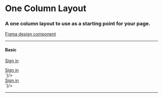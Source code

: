 
<Meta title="Layouts/One Column" />

# One Column Layout

### A one column layout to use as a starting point for your page.

[Figma design component](https://www.figma.com/file/ylmHeuDMfxnDBnP1VaQYz8/%E2%9D%96-Styles-and-Content-%7C-DDI?node-id=3787%3A103173)

---

#### Basic

<Story name="Basic">
  <Browser>
    <GoAOneColumnLayout>
      <section slot="header">
        <GoAMicrositeHeader type="alpha" version="UAT" />
        <GoAAppHeader url="/" heading="Design System">
          <a href="/login">Sign in</a>
        </GoAAppHeader>
      </section>
      <GoAPageBlock width="704px">
        <p>
          <GoASkeleton type="header" size={4} />
          <GoASkeleton type="lines" size={1} />
        </p>
        <p>
          <GoASkeleton type="header" size={4} />
          <GoASkeleton type="lines" size={1} />
        </p>
        <GoAFlexRow gap="small">
          <GoASkeleton type="card" size={2} />
          <GoASkeleton type="card" size={2} />
        </GoAFlexRow>
      </GoAPageBlock>
      <section slot="footer">
        <GoAAppFooter />
      </section>
    </GoAOneColumnLayout>
  </Browser>
</Story>

<Tabs>
  <Tab label="Web Component" hidden={true}>
    <CodeSnippet lang="html" code={`
      <goa-one-column-layout>
        <section slot="header">
          <goa-microsite-header type="alpha" version="UAT" />
          <goa-app-header url="/" heading="Design System">
            <a href="/login">Sign in</a>
          </goa-app-header>
        </section>
        <goa-page-block width="704px">
          <!-- Insert custom content here -->
        </goa-page-block>
        <section slot="footer">
          <goa-app-footer />
        </section>
      </goa-one-column-layout>
    `}/>
  </Tab>
  <Tab label="Angular">
    <CodeSnippet lang="html" code={`
      <goa-one-column-layout>
        <section slot="header">
          <goa-microsite-header type="alpha" version="UAT" />
          <goa-app-header url="/" heading="Design System">
            <a href="/login">Sign in</a>
          </goa-app-header>
        </section>
        <goa-page-block width="704px">
          <!-- Insert custom content here -->
        </goa-page-block>
        <section slot="footer">
          <goa-app-footer />
        </section>
      </goa-one-column-layout>
    `}/>
  </Tab>
  <Tab label="React">
    <CodeSnippet lang="tsx" code={`
      <GoAOneColumnLayout>
        <section slot="header">
          <GoAMicrositeHeader type="alpha" version="UAT" />
          <GoAAppHeader url="/" heading="Design System">
            <a href="/login">Sign in</a>
          </GoAAppHeader>
        </section>
        <GoAPageBlock width="704px">
          <!-- Insert custom content here -->
        </GoAPageBlock>
        <section slot="footer">
          <GoAAppFooter />
        </section>
      </GoAOneColumnLayout>
    `}/>
  </Tab>
</Tabs>

---

<SupportInfo />
